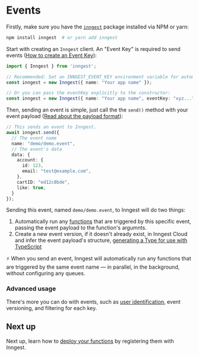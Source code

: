 # Events

Firstly, make sure you have the [`inngest`](https://www.npmjs.com/package/inngest) package installed via NPM or yarn:

```bash
npm install inngest  # or yarn add inngest
```

Start with creating an `Inngest` client. An "Event Key" is required to send events ([How to create an Event Key](/docs/events/creating-an-event-key)):

```typescript
import { Inngest } from 'inngest';

// Recommended: Set an INNGEST_EVENT_KEY environment variable for automatic configuration:
const inngest = new Inngest({ name: "Your app name" });

// Or you can pass the eventKey explicitly to the constructor:
const inngest = new Inngest({ name: "Your app name", eventKey: "xyz..." });
```

Then, sending an event is simple, just call the the `send()` method with your event payload ([Read about the payload format](/docs/events/event-format-and-structure)):

```typescript
// This sends an event to Inngest.
await inngest.send({
  // The event name
  name: "demo/demo.event",
  // The event's data
  data: {
    account: {
      id: 123,
      email: "test@example.com",
    },
    cartID: "ed12c8bde",
    like: true,
  }
});
```

Sending this event, named `demo/demo.event`, to Inngest will do two things:

1. Automatically run any [functions](/docs/functions) that are triggered by this specific event, passing the event payload to the function's argumnts.
2. Create a new event version, if it doesn't already exist, in Inngest Cloud and infer the event payload's structure, [generating a Type for use with TypeScript](/docs/typescript)

<aside>

⚡️ When you send an event, Inngest will automatically run any functions that are triggered by the same event name — in parallel, in the background, without configuring any queues.

</aside>

### Advanced usage

There's more you can do with events, such as [user identification](/docs/events/event-format-and-structure#optional-fields), event versioning, and filtering for each key.

## Next up

Next up, learn how to [deploy your functions](/docs/deploy) by registering them with Inngest.
